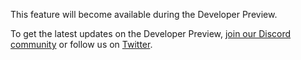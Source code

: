 <Warning>This feature will become available during the Developer Preview.</Warning>

To get the latest updates on the Developer Preview, [join our Discord community](https://trigger.dev/discord) or follow us on [Twitter](https://twitter.com/triggerdotdev).
